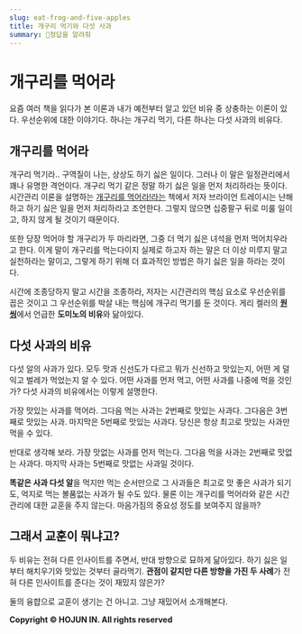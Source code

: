 ```yaml
---
slug: eat-frog-and-five-apples
title: 개구리 먹기와 다섯 사과
summary: 정답을 알려줘
---
```


# 개구리를 먹어라

요즘 여러 책을 읽다가 본 이론과 내가 예전부터 알고 있던 비유 중 상충하는 이론이 있다. 우선순위에 대한 이야기다. 하나는 개구리 먹기, 다른 하나는 다섯 사과의 비유다.

## **개구리를 먹어라**

개구리 먹기라.. 구역질이 나는, 상상도 하기 싫은 일이다. 그러나 이 말은 일정관리에서 꽤나 유명한 격언이다. 개구리 먹기 같은 정말 하기 싫은 일을 먼저 처리하라는 뜻이다. 시간관리 이론을 설명하는 [개구리를 먹어라!라는](https://m.yes24.com/Goods/Detail/11369748) 책에서 저자 브라이언 트레이시는 난해하고 하기 싫은 일을 먼저 처리하라고 조언한다. 그렇지 않으면 십중팔구 뒤로 미룰 일이고, 하지 않게 될 것이기 때문이다.

또한 당장 먹어야 할 개구리가 두 마리라면, 그중 더 먹기 싫은 녀석을 먼저 먹어치우라고 한다. 이게 말이 개구리를 먹는다이지 실제로 하고자 하는 말은 더 이상 미루지 말고 실천하라는 말이고, 그렇게 하기 위해 더 효과적인 방법은 하기 싫은 일을 하라는 것이다.

시간에 조종당하지 말고 시간을 조종하라, 저자는 시간관리의 핵심 요소로 우선순위를 꼽은 것이고 그 우선순위를 박살 내는 핵심에 개구리 먹기를 둔 것이다. 게리 켈러의 [**원씽**](https://m.yes24.com/Goods/Detail/9349031)에서 언급한 **도미노의 비유**와 닮아있다.

## **다섯 사과의 비유**

다섯 알의 사과가 있다. 모두 맛과 신선도가 다르고 뭐가 신선하고 맛있는지, 어떤 게 덜 익고 벌레가 먹었는지 알 수 있다. 어떤 사과를 먼저 먹고, 어떤 사과를 나중에 먹을 것인가? 다섯 사과의 비유에서는 이렇게 설명한다.

가장 맛있는 사과를 먹어라. 그다음 먹는 사과는 2번째로 맛있는 사과다. 그다음은 3번째로 맛있는 사과. 마지막은 5번째로 맛있는 사과다. 당신은 항상 최고로 맛있는 사과만 먹을 수 있다.

반대로 생각해 보라. 가장 맛없는 사과를 먼저 먹는다. 그다음 먹을 사과는 2번째로 맛없는 사과다. 마지막 사과는 5번째로 맛없는 사과일 것이다.

**똑같은 사과 다섯 알**을 먹지만 먹는 순서만으로 그 사과들은 최고로 맛 좋은 사과가 되기도, 억지로 먹는 볼품없는 사과가 될 수도 있다. 물론 이는 개구리를 먹어라와 같은 시간관리에 대한 교훈을 주지 않는다. 마음가짐의 중요성 정도를 보여주지 않을까?

## **그래서 교훈이 뭐냐고?**

두 비유는 전혀 다른 인사이트를 주면서, 반대 방향으로 묘하게 닮아있다. 하기 싫은 일부터 해치우기와 맛있는 것부터 골라먹기. **관점이 같지만 다른 방향을 가진 두 사례**가 전혀 다른 인사이트를 준다는 것이 재밌지 않은가?

둘의 융햡으로 교훈이 생기는 건 아니고. 그냥 재밌어서 소개해본다.

**Copyright © HOJUN IN. All rights reserved**
